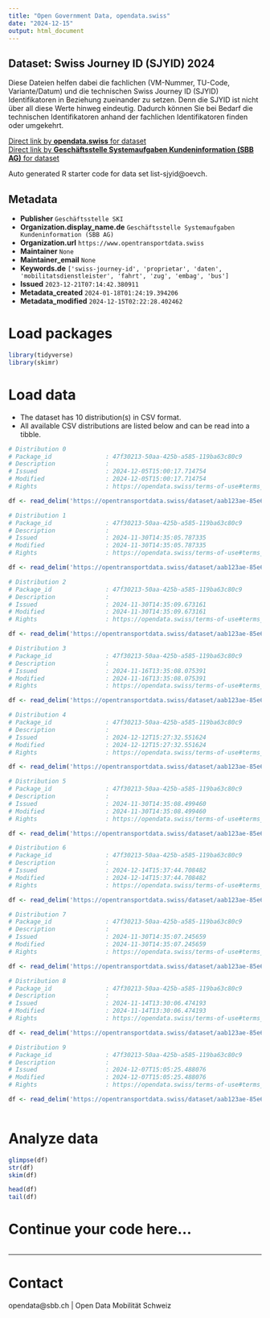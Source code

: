 ```yaml
---
title: "Open Government Data, opendata.swiss"
date: "2024-12-15"
output: html_document
---
```


## Dataset: Swiss Journey ID (SJYID) 2024

Diese Dateien helfen dabei die fachlichen (VM-Nummer, TU-Code, Variante/Datum) und die technischen Swiss Journey ID (SJYID) Identifikatoren in Beziehung zueinander zu setzen. Denn die SJYID ist nicht über all diese Werte hinweg eindeutig. Dadurch können Sie bei Bedarf die technischen Identifikatoren anhand der fachlichen Identifikatoren finden oder umgekehrt.

[Direct link by **opendata.swiss** for dataset](https://opendata.swiss/de/dataset/liste-sjyid)<br>
[Direct link by **Geschäftsstelle Systemaufgaben Kundeninformation (SBB AG)** for dataset](https://opentransportdata.swiss/dataset/list-sjyid)

Auto generated R starter code for data set list-sjyid@oevch.

## Metadata

- **Publisher** `Geschäftsstelle SKI`
- **Organization.display_name.de** `Geschäftsstelle Systemaufgaben Kundeninformation (SBB AG)`
- **Organization.url** `https://www.opentransportdata.swiss`
- **Maintainer** `None`
- **Maintainer_email** `None`
- **Keywords.de** `['swiss-journey-id', 'proprietar', 'daten', 'mobilitatsdienstleister', 'fahrt', 'zug', 'embag', 'bus']`
- **Issued** `2023-12-21T07:14:42.380911`
- **Metadata_created** `2024-01-18T01:24:19.394206`
- **Metadata_modified** `2024-12-15T02:22:28.402462`


# Load packages

```r

library(tidyverse)
library(skimr)

```

# Load data

-   The dataset has 10 distribution(s) in CSV format.
-   All available CSV distributions are listed below and can be read into a tibble.

```r

# Distribution 0
# Package_id               : 47f30213-50aa-425b-a585-119ba63c80c9
# Description              : 
# Issued                   : 2024-12-05T15:00:17.714754
# Modified                 : 2024-12-05T15:00:17.714754
# Rights                   : https://opendata.swiss/terms-of-use#terms_by

df <- read_delim('https://opentransportdata.swiss/dataset/aab123ae-85e6-4b14-8bdf-cdd9d0755329/resource/7e92ffa2-5f6a-473e-944c-d72282aa03b8/download/listing-sjyid-fp-2024-202412042201.csv')

# Distribution 1
# Package_id               : 47f30213-50aa-425b-a585-119ba63c80c9
# Description              : 
# Issued                   : 2024-11-30T14:35:05.787335
# Modified                 : 2024-11-30T14:35:05.787335
# Rights                   : https://opendata.swiss/terms-of-use#terms_by

df <- read_delim('https://opentransportdata.swiss/dataset/aab123ae-85e6-4b14-8bdf-cdd9d0755329/resource/02aa1ecb-9d16-4e02-b518-416479814b96/download/listing-sjyid-fp-2024-202411202201.csv')

# Distribution 2
# Package_id               : 47f30213-50aa-425b-a585-119ba63c80c9
# Description              : 
# Issued                   : 2024-11-30T14:35:09.673161
# Modified                 : 2024-11-30T14:35:09.673161
# Rights                   : https://opendata.swiss/terms-of-use#terms_by

df <- read_delim('https://opentransportdata.swiss/dataset/aab123ae-85e6-4b14-8bdf-cdd9d0755329/resource/ff6139c9-531d-4a7a-8118-8be82d39687b/download/listing-sjyid-fp-2024-202411292200.csv')

# Distribution 3
# Package_id               : 47f30213-50aa-425b-a585-119ba63c80c9
# Description              : 
# Issued                   : 2024-11-16T13:35:08.075391
# Modified                 : 2024-11-16T13:35:08.075391
# Rights                   : https://opendata.swiss/terms-of-use#terms_by

df <- read_delim('https://opentransportdata.swiss/dataset/aab123ae-85e6-4b14-8bdf-cdd9d0755329/resource/e461514e-217c-40a4-9332-0bb9f11f6866/download/listing-sjyid-fp-2024-202411152200.csv')

# Distribution 4
# Package_id               : 47f30213-50aa-425b-a585-119ba63c80c9
# Description              : 
# Issued                   : 2024-12-12T15:27:32.551624
# Modified                 : 2024-12-12T15:27:32.551624
# Rights                   : https://opendata.swiss/terms-of-use#terms_by

df <- read_delim('https://opentransportdata.swiss/dataset/aab123ae-85e6-4b14-8bdf-cdd9d0755329/resource/31e88bbd-51b4-448a-8e29-55577c80438f/download/listing-sjyid-fp-2024-202412112201.csv')

# Distribution 5
# Package_id               : 47f30213-50aa-425b-a585-119ba63c80c9
# Description              : 
# Issued                   : 2024-11-30T14:35:08.499460
# Modified                 : 2024-11-30T14:35:08.499460
# Rights                   : https://opendata.swiss/terms-of-use#terms_by

df <- read_delim('https://opentransportdata.swiss/dataset/aab123ae-85e6-4b14-8bdf-cdd9d0755329/resource/b5d5bd39-63bf-4f33-8a4b-c2b6186d3b3a/download/listing-sjyid-fp-2024-202411272201.csv')

# Distribution 6
# Package_id               : 47f30213-50aa-425b-a585-119ba63c80c9
# Description              : 
# Issued                   : 2024-12-14T15:37:44.708482
# Modified                 : 2024-12-14T15:37:44.708482
# Rights                   : https://opendata.swiss/terms-of-use#terms_by

df <- read_delim('https://opentransportdata.swiss/dataset/aab123ae-85e6-4b14-8bdf-cdd9d0755329/resource/49f0a8b8-d073-4aff-9e7d-823278827e70/download/listing-sjyid-fp-2024-202412132201.csv')

# Distribution 7
# Package_id               : 47f30213-50aa-425b-a585-119ba63c80c9
# Description              : 
# Issued                   : 2024-11-30T14:35:07.245659
# Modified                 : 2024-11-30T14:35:07.245659
# Rights                   : https://opendata.swiss/terms-of-use#terms_by

df <- read_delim('https://opentransportdata.swiss/dataset/aab123ae-85e6-4b14-8bdf-cdd9d0755329/resource/5a912065-a4a1-45ca-b0a5-57bd4a9a097e/download/listing-sjyid-fp-2024-202411222200.csv')

# Distribution 8
# Package_id               : 47f30213-50aa-425b-a585-119ba63c80c9
# Description              : 
# Issued                   : 2024-11-14T13:30:06.474193
# Modified                 : 2024-11-14T13:30:06.474193
# Rights                   : https://opendata.swiss/terms-of-use#terms_by

df <- read_delim('https://opentransportdata.swiss/dataset/aab123ae-85e6-4b14-8bdf-cdd9d0755329/resource/27948b94-77bf-4a5c-aba1-12e9d992473f/download/listing-sjyid-fp-2024-202411132200.csv')

# Distribution 9
# Package_id               : 47f30213-50aa-425b-a585-119ba63c80c9
# Description              : 
# Issued                   : 2024-12-07T15:05:25.488076
# Modified                 : 2024-12-07T15:05:25.488076
# Rights                   : https://opendata.swiss/terms-of-use#terms_by

df <- read_delim('https://opentransportdata.swiss/dataset/aab123ae-85e6-4b14-8bdf-cdd9d0755329/resource/b9630db5-79fb-43bb-b250-2bb4d777e04b/download/listing-sjyid-fp-2024-202412062201.csv')



```

# Analyze data

```r

glimpse(df)
str(df)
skim(df)

head(df)
tail(df)

```

# Continue your code here...

```r

```

------------------------------------------------------------------------

# Contact

opendata@sbb.ch | Open Data Mobilität Schweiz
